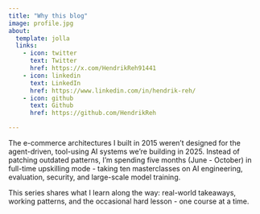 ```yaml
---
title: "Why this blog"
image: profile.jpg
about:
  template: jolla
  links:
    - icon: twitter
      text: Twitter
      href: https://x.com/HendrikReh91441
    - icon: linkedin
      text: LinkedIn
      href: https://www.linkedin.com/in/hendrik-reh/
    - icon: github
      text: Github
      href: https://github.com/HendrikReh

---
```


The e-commerce architectures I built in 2015 weren’t designed for the agent-driven, tool-using AI systems we’re building in 2025. Instead of patching outdated patterns, I’m spending five months (June - October) in full-time upskilling mode - taking ten masterclasses on AI engineering, evaluation, security, and large-scale model training.

This series shares what I learn along the way: real-world takeaways, working patterns, and the occasional hard lesson - one course at a time.
